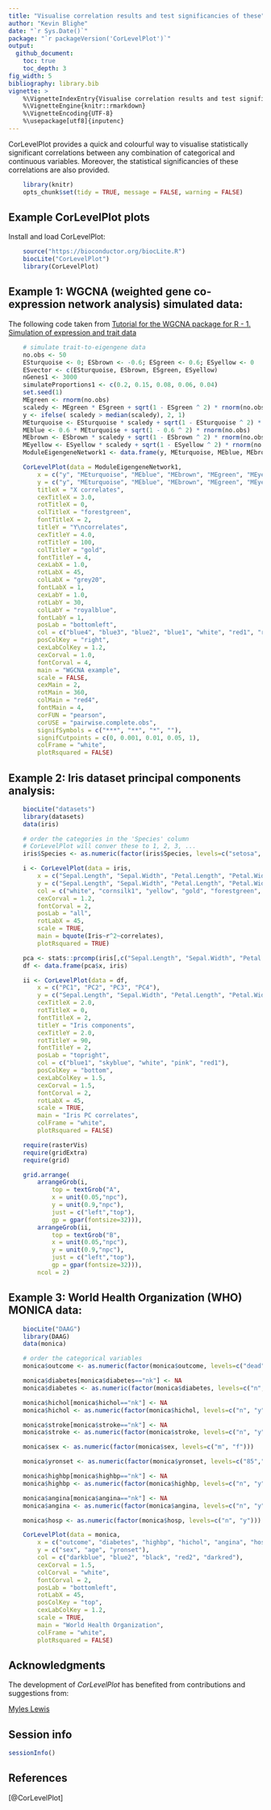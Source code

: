 ```yaml
---
title: "Visualise correlation results and test significancies of these"
author: "Kevin Blighe"
date: "`r Sys.Date()`"
package: "`r packageVersion('CorLevelPlot')`"
output:
  github_document:
    toc: true
    toc_depth: 3
fig_width: 5
bibliography: library.bib
vignette: >
    %\VignetteIndexEntry{Visualise correlation results and test significancies of these}
    %\VignetteEngine{knitr::rmarkdown}
    %\VignetteEncoding{UTF-8}
    %\usepackage[utf8]{inputenc}
---
```


CorLevelPlot provides a quick and colourful way to visualise
statistically significant correlations between any combination of
categorical and continuous variables. Moreover, the statistical
significancies of these correlations are also provided.

```r

    library(knitr)
    opts_chunk$set(tidy = TRUE, message = FALSE, warning = FALSE)

```

## Example CorLevelPlot plots

Install and load CorLevelPlot:

```r

    source("https://bioconductor.org/biocLite.R")
    biocLite("CorLevelPlot")
    library(CorLevelPlot)

```

## Example 1: WGCNA (weighted gene co-expression network analysis) simulated data:

The following code taken from [Tutorial for the WGCNA package for R - 1. Simulation of expression and trait data](https://labs.genetics.ucla.edu/horvath/CoexpressionNetwork/Rpackages/WGCNA/Tutorials/Simulated-01-dataSimulation.pdf)

```r

    # simulate trait-to-eigengene data
    no.obs <- 50
    ESturquoise <- 0; ESbrown <- -0.6; ESgreen <- 0.6; ESyellow <- 0
    ESvector <- c(ESturquoise, ESbrown, ESgreen, ESyellow)
    nGenes1 <- 3000
    simulateProportions1 <- c(0.2, 0.15, 0.08, 0.06, 0.04)
    set.seed(1)
    MEgreen <- rnorm(no.obs)
    scaledy <- MEgreen * ESgreen + sqrt(1 - ESgreen ^ 2) * rnorm(no.obs)
    y <- ifelse( scaledy > median(scaledy), 2, 1)
    MEturquoise <- ESturquoise * scaledy + sqrt(1 - ESturquoise ^ 2) * rnorm(no.obs)
    MEblue <- 0.6 * MEturquoise + sqrt(1 - 0.6 ^ 2) * rnorm(no.obs)
    MEbrown <- ESbrown * scaledy + sqrt(1 - ESbrown ^ 2) * rnorm(no.obs)
    MEyellow <- ESyellow * scaledy + sqrt(1 - ESyellow ^ 2) * rnorm(no.obs)
    ModuleEigengeneNetwork1 <- data.frame(y, MEturquoise, MEblue, MEbrown, MEgreen, MEyellow)

    CorLevelPlot(data = ModuleEigengeneNetwork1,
        x = c("y", "MEturquoise", "MEblue", "MEbrown", "MEgreen", "MEyellow"),
        y = c("y", "MEturquoise", "MEblue", "MEbrown", "MEgreen", "MEyellow"),
        titleX = "X correlates",
        cexTitleX = 3.0,
        rotTitleX = 0,
        colTitleX = "forestgreen",
        fontTitleX = 2,
        titleY = "Y\ncorrelates",
        cexTitleY = 4.0,
        rotTitleY = 100,
        colTitleY = "gold",
        fontTitleY = 4,
        cexLabX = 1.0,
        rotLabX = 45,
        colLabX = "grey20",
        fontLabX = 1,
        cexLabY = 1.0,
        rotLabY = 30,
        colLabY = "royalblue",
        fontLabY = 1,
        posLab = "bottomleft",
        col = c("blue4", "blue3", "blue2", "blue1", "white", "red1", "red2", "red3", "red4"),
        posColKey = "right",
        cexLabColKey = 1.2,
        cexCorval = 1.0,
        fontCorval = 4,
        main = "WGCNA example",
        scale = FALSE,
        cexMain = 2,
        rotMain = 360,
        colMain = "red4",
        fontMain = 4,
        corFUN = "pearson",
        corUSE = "pairwise.complete.obs",
        signifSymbols = c("***", "**", "*", ""),
        signifCutpoints = c(0, 0.001, 0.01, 0.05, 1),
        colFrame = "white",
        plotRsquared = FALSE)

```

## Example 2: Iris dataset principal components analysis:

```r

    biocLite("datasets")
    library(datasets)
    data(iris)

    # order the categories in the 'Species' column
    # CorLevelPlot will conver these to 1, 2, 3, ...
    iris$Species <- as.numeric(factor(iris$Species, levels=c("setosa", "versicolor", "virginica")))

    i <- CorLevelPlot(data = iris,
        x = c("Sepal.Length", "Sepal.Width", "Petal.Length", "Petal.Width", "Species"),
        y = c("Sepal.Length", "Sepal.Width", "Petal.Length", "Petal.Width", "Species"),
        col = c("white", "cornsilk1", "yellow", "gold", "forestgreen", "darkgreen"),
        cexCorval = 1.2,
        fontCorval = 2,
        posLab = "all",
        rotLabX = 45,
        scale = TRUE,
        main = bquote(Iris~r^2~correlates),
        plotRsquared = TRUE)

    pca <- stats::prcomp(iris[,c("Sepal.Length", "Sepal.Width", "Petal.Length", "Petal.Width")])
    df <- data.frame(pca$x, iris)

    ii <- CorLevelPlot(data = df,
        x = c("PC1", "PC2", "PC3", "PC4"),
        y = c("Sepal.Length", "Sepal.Width", "Petal.Length", "Petal.Width", "Species"),
        cexTitleX = 2.0,
        rotTitleX = 0,
        fontTitleX = 2,
        titleY = "Iris components",
        cexTitleY = 2.0,
        rotTitleY = 90,
        fontTitleY = 2,
        posLab = "topright",
        col = c("blue1", "skyblue", "white", "pink", "red1"),
        posColKey = "bottom",
        cexLabColKey = 1.5,
        cexCorval = 1.5,
        fontCorval = 2,
        rotLabX = 45,
        scale = TRUE,
        main = "Iris PC correlates",
        colFrame = "white",
        plotRsquared = FALSE)

    require(rasterVis)
    require(gridExtra)
    require(grid)

    grid.arrange(
        arrangeGrob(i,
            top = textGrob("A",
            x = unit(0.05,"npc"),
            y = unit(0.9,"npc"),
            just = c("left","top"),
            gp = gpar(fontsize=32))),
        arrangeGrob(ii,
            top = textGrob("B",
            x = unit(0.05,"npc"),
            y = unit(0.9,"npc"),
            just = c("left","top"),
            gp = gpar(fontsize=32))),
        ncol = 2)

```

## Example 3: World Health Organization (WHO) MONICA data:

```r

    biocLite("DAAG")
    library(DAAG)
    data(monica)

    # order the categorical variables
    monica$outcome <- as.numeric(factor(monica$outcome, levels=c("dead", "live")))

    monica$diabetes[monica$diabetes=="nk"] <- NA
    monica$diabetes <- as.numeric(factor(monica$diabetes, levels=c("n", "y")))

    monica$hichol[monica$hichol=="nk"] <- NA
    monica$hichol <- as.numeric(factor(monica$hichol, levels=c("n", "y")))

    monica$stroke[monica$stroke=="nk"] <- NA
    monica$stroke <- as.numeric(factor(monica$stroke, levels=c("n", "y")))

    monica$sex <- as.numeric(factor(monica$sex, levels=c("m", "f")))

    monica$yronset <- as.numeric(factor(monica$yronset, levels=c("85","86","87","88","89","90","91","92","93")))

    monica$highbp[monica$highbp=="nk"] <- NA
    monica$highbp <- as.numeric(factor(monica$highbp, levels=c("n", "y")))

    monica$angina[monica$angina=="nk"] <- NA
    monica$angina <- as.numeric(factor(monica$angina, levels=c("n", "y")))

    monica$hosp <- as.numeric(factor(monica$hosp, levels=c("n", "y")))

    CorLevelPlot(data = monica,
        x = c("outcome", "diabetes", "highbp", "hichol", "angina", "hosp"),
        y = c("sex", "age", "yronset"),
        col = c("darkblue", "blue2", "black", "red2", "darkred"),
        cexCorval = 1.5,
        colCorval = "white",
        fontCorval = 2,
        posLab = "bottomleft",
        rotLabX = 45,
        posColKey = "top",
        cexLabColKey = 1.2,
        scale = TRUE,
        main = "World Health Organization",
        colFrame = "white",
        plotRsquared = FALSE)

```

## Acknowledgments

The development of *CorLevelPlot* has benefited from contributions and suggestions from:

[Myles Lewis](https://www.qmul.ac.uk/whri/people/academic-staff/items/lewismyles.html)

## Session info

```r

sessionInfo()

```

## References

[@CorLevelPlot]
